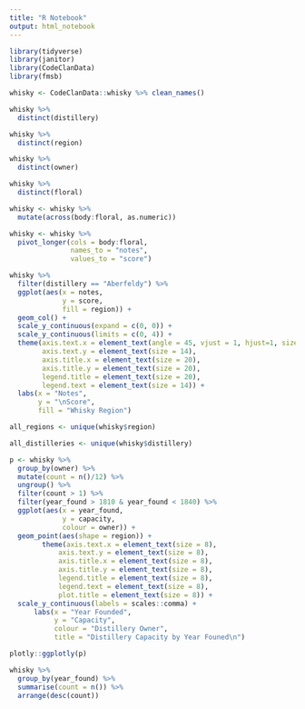 ```yaml
---
title: "R Notebook"
output: html_notebook
---
```


```r
library(tidyverse)
library(janitor)
library(CodeClanData)
library(fmsb)
```

```r
whisky <- CodeClanData::whisky %>% clean_names()
```

```r
whisky %>% 
  distinct(distillery)

whisky %>% 
  distinct(region)

whisky %>% 
  distinct(owner)

whisky %>% 
  distinct(floral)
```


```r
whisky <- whisky %>% 
  mutate(across(body:floral, as.numeric))
```



```r
whisky <- whisky %>% 
  pivot_longer(cols = body:floral,
               names_to = "notes",
               values_to = "score")
```



```r
whisky %>%
  filter(distillery == "Aberfeldy") %>% 
  ggplot(aes(x = notes,
             y = score,
             fill = region)) +
  geom_col() +
  scale_y_continuous(expand = c(0, 0)) +
  scale_y_continuous(limits = c(0, 4)) +
  theme(axis.text.x = element_text(angle = 45, vjust = 1, hjust=1, size = 14),
        axis.text.y = element_text(size = 14),
        axis.title.x = element_text(size = 20),
        axis.title.y = element_text(size = 20),
        legend.title = element_text(size = 20),
        legend.text = element_text(size = 14)) +
  labs(x = "Notes",
       y = "\nScore",
       fill = "Whisky Region")
```


```r
all_regions <- unique(whisky$region)

all_distilleries <- unique(whisky$distillery)
```





```r
p <- whisky %>%
  group_by(owner) %>% 
  mutate(count = n()/12) %>% 
  ungroup() %>% 
  filter(count > 1) %>%
  filter(year_found > 1810 & year_found < 1840) %>% 
  ggplot(aes(x = year_found,
             y = capacity,
             colour = owner)) +
  geom_point(aes(shape = region)) +
        theme(axis.text.x = element_text(size = 8),
            axis.text.y = element_text(size = 8),
            axis.title.x = element_text(size = 8),
            axis.title.y = element_text(size = 8),
            legend.title = element_text(size = 8),
            legend.text = element_text(size = 8),
            plot.title = element_text(size = 8)) +
  scale_y_continuous(labels = scales::comma) +
      labs(x = "Year Founded",
           y = "Capacity",
           colour = "Distillery Owner",
           title = "Distillery Capacity by Year Founed\n")

plotly::ggplotly(p)
```

```r
whisky %>% 
  group_by(year_found) %>% 
  summarise(count = n()) %>% 
  arrange(desc(count))
```

